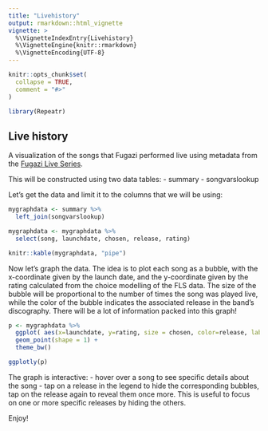 ```yaml
---
title: "Livehistory"
output: rmarkdown::html_vignette
vignette: >
  %\VignetteIndexEntry{Livehistory}
  %\VignetteEngine{knitr::rmarkdown}
  %\VignetteEncoding{UTF-8}
---
```


```r
knitr::opts_chunk$set(
  collapse = TRUE,
  comment = "#>"
)
```

```r
library(Repeatr)
```

## Live history

A visualization of the songs that Fugazi performed live using metadata from the [Fugazi Live Series](https://www.dischord.com/fugazi_live_series).  

This will be constructed using two data tables:
- summary
- songvarslookup

Let's get the data and limit it to the columns that we will be using: 

```r
mygraphdata <- summary %>%
  left_join(songvarslookup)

mygraphdata <- mygraphdata %>%
  select(song, launchdate, chosen, release, rating)

knitr::kable(mygraphdata, "pipe")

``` 

Now let's graph the data. The idea is to plot each song as a bubble, with the x-coordinate given by the launch date, and the y-coordinate given by the rating calculated from the choice modelling of the FLS data. The size of the bubble will be proportional to the number of times the song was played live, while the color of the bubble indicates the associated release in the band's discography.  There will be a lot of information packed into this graph!    

```r

p <- mygraphdata %>%
  ggplot( aes(x=launchdate, y=rating, size = chosen, color=release, label=song)) +
  geom_point(shape = 1) +
  theme_bw()

ggplotly(p)


```   

The graph is interactive: 
- hover over a song to see specific details about the song
- tap on a release in the legend to hide the corresponding bubbles, tap on the release again to reveal them once more.  This is useful to focus on one or more specific releases by hiding the others.   

Enjoy!


